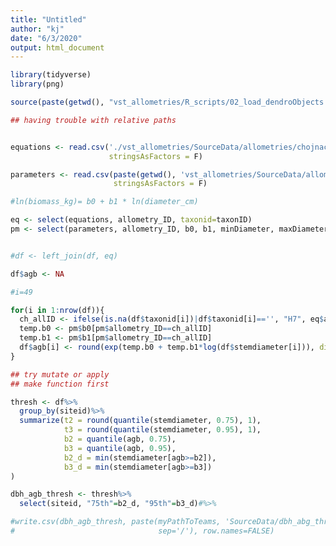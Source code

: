 ```yaml
---
title: "Untitled"
author: "kj"
date: "6/3/2020"
output: html_document
---
```


```r
library(tidyverse)
library(png)

source(paste(getwd(), "vst_allometries/R_scripts/02_load_dendroObjects.R", sep='/'))

```


```r

## having trouble with relative paths


equations <- read.csv('./vst_allometries/SourceData/allometries/chojnacky_assignment.csv',
                      stringsAsFactors = F)

parameters <- read.csv(paste(getwd(), 'vst_allometries/SourceData/allometries/chojnacky_parameters.csv', sep="/"), 
                       stringsAsFactors = F)

```



```r


#ln(biomass_kg)= b0 + b1 * ln(diameter_cm)

eq <- select(equations, allometry_ID, taxonid=taxonID)
pm <- select(parameters, allometry_ID, b0, b1, minDiameter, maxDiameter)


#df <- left_join(df, eq)

df$agb <- NA

#i=49

for(i in 1:nrow(df)){
  ch_allID <- ifelse(is.na(df$taxonid[i])|df$taxonid[i]=='', "H7", eq$allometry_ID[eq$taxonid==df$taxonid[i]])
  temp.b0 <- pm$b0[pm$allometry_ID==ch_allID]
  temp.b1 <- pm$b1[pm$allometry_ID==ch_allID]
  df$agb[i] <- round(exp(temp.b0 + temp.b1*log(df$stemdiameter[i])), digits=1)
}

## try mutate or apply
## make function first


```


```r

thresh <- df%>%
  group_by(siteid)%>%
  summarize(t2 = round(quantile(stemdiameter, 0.75), 1),
            t3 = round(quantile(stemdiameter, 0.95), 1),
            b2 = quantile(agb, 0.75),
            b3 = quantile(agb, 0.95),
            b2_d = min(stemdiameter[agb>=b2]),
            b3_d = min(stemdiameter[agb>=b3])
)


```


```r

dbh_agb_thresh <- thresh%>%
  select(siteid, "75th"=b2_d, "95th"=b3_d)#%>%

```


```r

#write.csv(dbh_agb_thresh, paste(myPathToTeams, 'SourceData/dbh_abg_thresholds.csv', 
#                                sep='/'), row.names=FALSE)

```



